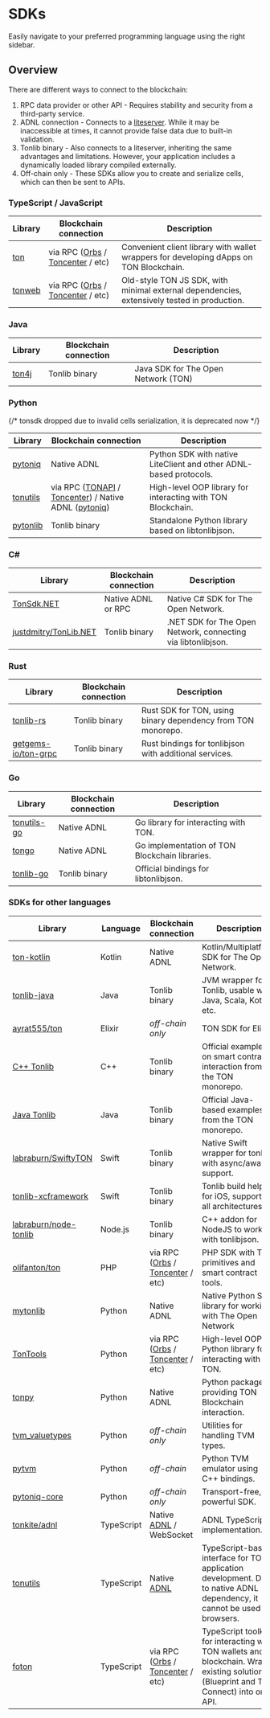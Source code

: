 
# SDKs

Easily navigate to your preferred programming language using the right sidebar.


## Overview

There are different ways to connect to the blockchain:
1. RPC data provider or other API - Requires stability and security from a third-party service.
2. ADNL connection - Connects to a [liteserver](/v3/guidelines/nodes/running-nodes/liteserver-node). While it may be inaccessible at times, it cannot provide false data due to built-in validation.
3. Tonlib binary - Also connects to a liteserver, inheriting the same advantages and limitations. However, your application includes a dynamically loaded library compiled externally.
4. Off-chain only - These SDKs allow you to create and serialize cells, which can then be sent to APIs.


### TypeScript / JavaScript

| Library |	Blockchain connection |	Description |
|---------|------------------|--------------|
|[ton](https://github.com/ton-org/ton)|via RPC ([Orbs](https://www.orbs.com/ton-access/) / [Toncenter](https://toncenter.com/api/v2/) / etc)|Convenient client library with wallet wrappers for developing dApps on TON Blockchain.|
|[tonweb](https://github.com/toncenter/tonweb)|via RPC ([Orbs](https://www.orbs.com/ton-access/) / [Toncenter](https://toncenter.com/api/v2/) / etc)|Old-style TON JS SDK, with minimal external dependencies, extensively tested in production.|


### Java
| Library |	Blockchain connection |	Description |
|---------|------------------|--------------|
| [ton4j](https://github.com/neodix42/ton4j) | Tonlib binary | Java SDK for The Open Network (TON) |


### Python

{/* tonsdk dropped due to invalid cells serialization, it is deprecated now */}

| Library |	Blockchain connection |	Description |
|---------|------------------|--------------|
|[pytoniq](https://github.com/yungwine/pytoniq) |Native ADNL| Python SDK with native LiteClient and other ADNL-based protocols. |
|[tonutils](https://github.com/nessshon/tonutils) |	via RPC ([TONAPI](https://tonapi.io/api-v2) / [Toncenter](https://toncenter.com/api/v3/)) / Native ADNL ([pytoniq](https://github.com/yungwine/pytoniq))| High-level OOP library for interacting with TON Blockchain. |
|[pytonlib](https://github.com/toncenter/pytonlib)|Tonlib binary| Standalone Python library based on libtonlibjson. |



### C#

| Library |	Blockchain connection |	Description |
|---------|------------------|--------------|
|[TonSdk.NET](https://github.com/continuation-team/TonSdk.NET)|Native ADNL or RPC|Native C# SDK for The Open Network. |
|[justdmitry/TonLib.NET](https://github.com/justdmitry/TonLib.NET) |Tonlib binary|.NET SDK for The Open Network, connecting via libtonlibjson.|


### Rust

| Library |	Blockchain connection |	Description |
|---------|------------------|--------------|
|[tonlib-rs](https://github.com/ston-fi/tonlib-rs)|Tonlib binary| Rust SDK for TON, using binary dependency from TON monorepo.|
|[getgems-io/ton-grpc](https://github.com/getgems-io/ton-grpc)|Tonlib binary| Rust bindings for tonlibjson with additional services.|


### Go

| Library |	Blockchain connection |	Description |
|---------|------------------|--------------|
|[tonutils-go](https://github.com/xssnick/tonutils-go)|Native ADNL|Go library for interacting with TON.|
|[tongo](https://github.com/tonkeeper/tongo)|Native ADNL|Go implementation of TON Blockchain libraries.|
|[tonlib-go](https://github.com/ton-blockchain/tonlib-go)|Tonlib binary|Official bindings for libtonlibjson.|


### SDKs for other languages

| Library | 	Language                                                                                           | 	Blockchain connection                                                                               |	Description |
|---------|-----------------------------------------------------------------------------------------------------|------------------------------------------------------------------------------------------------------|--------------|
|[ton-kotlin](https://github.com/ton-community/ton-kotlin)| Kotlin                                                                                              | Native ADNL                                                                                          |Kotlin/Multiplatform SDK for The Open Network.|
|[tonlib-java](https://github.com/ton-blockchain/tonlib-java)	| Java                                                                                                | 	Tonlib binary	                                                                                         | JVM wrapper for Tonlib, usable with Java, Scala, Kotlin, etc.|
|[ayrat555/ton](https://github.com/ayrat555/ton) | Elixir                                                                                              | *off-chain only*                                                                                      | TON SDK for Elixir.|
|[C++ Tonlib](https://github.com/ton-blockchain/ton/tree/master/example/cpp)| C++                                                                                                 | Tonlib binary                                                                                        |Official examples on smart contract interaction from the TON monorepo.|
|[Java Tonlib](https://github.com/ton-blockchain/tonlib-java)| Java                                                                                                | Tonlib binary                                                                                        |Official Java-based examples from the TON monorepo.|
|[labraburn/SwiftyTON](https://github.com/labraburn/SwiftyTON)| Swift                                                                                               | Tonlib binary                                                                                        |Native Swift wrapper for tonlib with async/await support.|
|[tonlib-xcframework](https://github.com/labraburn/tonlib-xcframework)| Swift                                                                                               | Tonlib binary                                                                                        |Tonlib build helper for iOS, supporting all architectures.|
|[labraburn/node-tonlib](https://github.com/labraburn/node-tonlib)| Node.js                                                                                              | Tonlib binary                                                                                        |C++ addon for NodeJS to work with tonlibjson.|
|[olifanton/ton](https://github.com/olifanton/ton)| PHP                                                                                                 | via RPC ([Orbs](https://www.orbs.com/ton-access/) / [Toncenter](https://toncenter.com/api/v2/) / etc)|PHP SDK with TON primitives and smart contract tools.|
|[mytonlib](https://github.com/igroman787/mytonlib)| Python | Native ADNL                                                                                          | Native Python SDK library for working with The Open Network |
|[TonTools](https://github.com/yungwine/TonTools)| Python | via RPC ([Orbs](https://www.orbs.com/ton-access/) / [Toncenter](https://toncenter.com/api/v2/) / etc)|High-level OOP Python library for interacting with TON.|
|[tonpy](https://github.com/disintar/tonpy)| Python | Native ADNL                                                                                          | Python package providing TON Blockchain interaction. |
|[tvm_valuetypes](https://github.com/toncenter/tvm_valuetypes)| Python | *off-chain only*                                                                                      | Utilities for handling TVM types. |
|[pytvm](https://github.com/yungwine/pytvm) | Python | *off-chain*                                                                                           | Python TVM emulator using C++ bindings. |
|[pytoniq-core](https://github.com/yungwine/pytoniq-core) | Python | 	*off-chain only*                                                                                     | Transport-free, powerful SDK. |
|[tonkite/adnl](https://github.com/tonkite/adnl)| TypeScript | Native [ADNL](/v3/documentation/network/protocols/adnl/adnl-tcp) / WebSocket                                | ADNL TypeScript implementation. |
|[tonutils](https://github.com/thekiba/tonutils)| TypeScript | Native [ADNL](/v3/documentation/network/protocols/adnl/adnl-tcp)                                     | TypeScript-based interface for TON application development. Due to native ADNL dependency, it cannot be used in browsers.|
|[foton](https://foton.sh/)| TypeScript | via RPC ([Orbs](https://www.orbs.com/ton-access/) / [Toncenter](https://toncenter.com/api/v2/) / etc)|TypeScript toolkit for interacting with TON wallets and blockchain. Wraps existing solutions (Blueprint and TON Connect) into one API.|


<Feedback />

